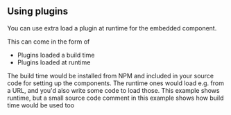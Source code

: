 
<Meta title="Using Plugins" />

## Using plugins

You can use extra load a plugin at runtime for the embedded component.

This can come in the form of

- Plugins loaded a build time
- Plugins loaded at runtime

The build time would be installed from NPM and included in your source code for
setting up the components. The runtime ones would load e.g. from a URL, and
you'd also write some code to load those. This example shows runtime, but a
small source code comment in this example shows how build time would be used
too

<Canvas withSource="open">
  <Story id="linear-view--with-plugins" />
</Canvas>
